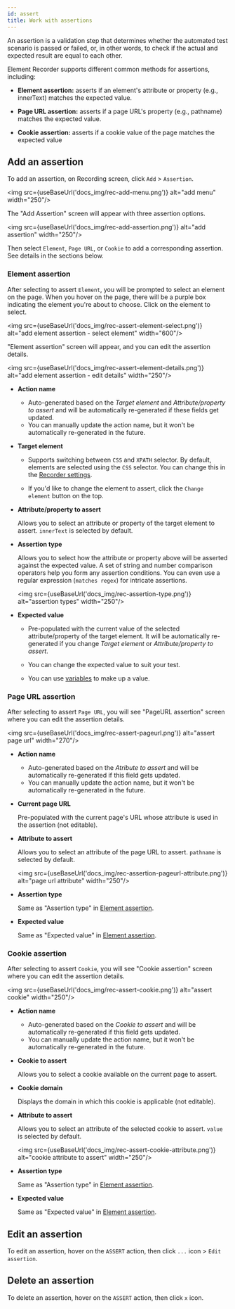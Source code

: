 ```yaml
---
id: assert
title: Work with assertions
---
```


An assertion is a validation step that determines whether the automated test scenario is passed or failed, or, in other words, to check if the actual and expected result are equal to each other.

Element Recorder supports different common methods for assertions, including:

* **Element assertion:** asserts if an element's attribute or property (e.g., innerText) matches the expected value.

* **Page URL assertion:** asserts if a page URL's property (e.g., pathname) matches the expected value.

* **Cookie assertion:** asserts if a cookie value of the page matches the expected value

## Add an assertion

To add an assertion, on Recording screen, click `Add` > `Assertion`.

<img src={useBaseUrl('docs_img/rec-add-menu.png')} alt="add menu" width="250"/>

The "Add Assertion" screen will appear with three assertion options.

<img src={useBaseUrl('docs_img/rec-add-assertion.png')} alt="add assertion" width="250"/>

Then select `Element`, `Page URL`, or `Cookie` to add a corresponding assertion. See details in the sections below.

### Element assertion

After selecting to assert `Element`, you will be prompted to select an element on the page. When you hover on the page, there will be a purple box indicating the element you're about to choose. Click on the element to select.

<img src={useBaseUrl('docs_img/rec-assert-element-select.png')} alt="add element assertion - select element" width="600"/>

"Element assertion" screen will appear, and you can edit the assertion details.

<img src={useBaseUrl('docs_img/rec-assert-element-details.png')} alt="add element assertion - edit details" width="250"/>

* **Action name**

  * Auto-generated based on the *Target element* and *Attribute/property to assert* and will be automatically re-generated if these fields get updated.
  * You can manually update the action name, but it won't be automatically re-generated in the future.

* **Target element**

  * Supports switching between `CSS` and `XPATH` selector. By default, elements are selected using the `CSS` selector. You can change this in the [Recorder settings][recorder-settings].

  * If you'd like to change the element to assert, click the `Change element` button on the top.

* **Attribute/property to assert**

  Allows you to select an attribute or property of the target element to assert. `innerText` is selected by default.

* **Assertion type**

  Allows you to select how the attribute or property above will be asserted against the expected value. A set of string and number comparison operators help you form any assertion conditions. You can even use a regular expression (`matches regex`) for intricate assertions.

  <img src={useBaseUrl('docs_img/rec-assertion-type.png')} alt="assertion types" width="250"/>

* **Expected value**

  * Pre-populated with the current value of the selected attribute/property of the target element. It will be automatically re-generated if you change *Target element* or *Attribute/property to assert*.

  * You can change the expected value to suit your test.

  * You can use [variables][variables] to make up a value.

### Page URL assertion

After selecting to assert `Page URL`, you will see "PageURL assertion" screen where you can edit the assertion details.

<img src={useBaseUrl('docs_img/rec-assert-pageurl.png')} alt="assert page url" width="270"/>

* **Action name**

  * Auto-generated based on the *Atribute to assert* and will be automatically re-generated if this field gets updated.
  * You can manually update the action name, but it won't be automatically re-generated in the future.

* **Current page URL**

  Pre-populated with the current page's URL whose attribute is used in the assertion (not editable).

* **Attribute to assert**

  Allows you to select an attribute of the page URL to assert. `pathname` is selected by default.

  <img src={useBaseUrl('docs_img/rec-assertion-pageurl-attribute.png')} alt="page url attribute" width="250"/>

* **Assertion type**

  Same as "Assertion type" in [Element assertion](#element-assertion).

* **Expected value**

  Same as "Expected value" in [Element assertion](#element-assertion).

### Cookie assertion

After selecting to assert `Cookie`, you will see "Cookie assertion" screen where you can edit the assertion details.

<img src={useBaseUrl('docs_img/rec-assert-cookie.png')} alt="assert cookie" width="250"/>

* **Action name**

  * Auto-generated based on the *Cookie to assert* and will be automatically re-generated if this field gets updated.
  * You can manually update the action name, but it won't be automatically re-generated in the future.

* **Cookie to assert**

  Allows you to select a cookie available on the current page to assert.

* **Cookie domain**

  Displays the domain in which this cookie is applicable (not editable).


* **Attribute to assert**

  Allows you to select an attribute of the selected cookie to assert. `value` is selected by default.

  <img src={useBaseUrl('docs_img/rec-assert-cookie-attribute.png')} alt="cookie attribute to assert" width="250"/>

* **Assertion type**

  Same as "Assertion type" in [Element assertion](#element-assertion).

* **Expected value**

  Same as "Expected value" in [Element assertion](#element-assertion).

## Edit an assertion

To edit an assertion, hover on the `ASSERT` action, then click `...` icon > `Edit assertion`.

## Delete an assertion

To delete an assertion, hover on the `ASSERT` action, then click `x` icon.

[recorder-settings]: ./settings#recorder-settings
[variables]: ./variables#use-variables
